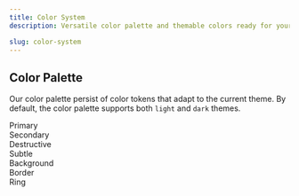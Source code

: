 ```yaml
---
title: Color System
description: Versatile color palette and themable colors ready for your next project.

slug: color-system
---
```



## Color Palette

Our color palette persist of color tokens that adapt to the current theme. 
By default, the color palette supports both
`light` and `dark` themes. 

<div className="flex gap-md">
    <div className="flex justify-center items-center rounded-md p-2 border-border border bg-primary text-primary-foreground">Primary</div>
    <div className="flex justify-center items-center rounded-md p-2 border-border border bg-secondary text-secondary-foreground">Secondary</div>
    <div className="flex justify-center items-center rounded-md p-2 border-border border bg-destructive text-destructive-foreground">Destructive</div>
    <div className="flex justify-center items-center rounded-md p-2 border-border border bg-subtle text-subtle-foreground">Subtle</div>
    <div className="flex justify-center items-center rounded-md p-2 border-border border bg-background text-foreground">Background</div>
    <div className="flex justify-center items-center rounded-md p-2 border-primary border bg-border text-foreground">Border</div>
    <div className="flex justify-center items-center rounded-md p-2 border-primary border bg-ring text-foreground">Ring</div>
</div>